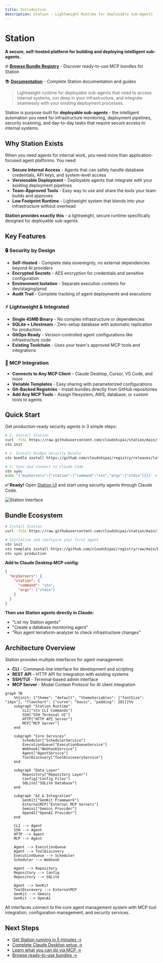 ```yaml
---
title: Introduction
description: Station - Lightweight Runtime for Deployable Sub-Agents
---
```


# Station

**A secure, self-hosted platform for building and deploying intelligent sub-agents.**

🌐 **[Browse Bundle Registry](https://cloudshipai.github.io/registry)** - Discover ready-to-use MCP bundles for Station

📚 **[Documentation](https://cloudshipai.github.io/station)** - Complete Station documentation and guides

> Lightweight runtime for deployable sub-agents that need to access internal systems, run deep in your infrastructure, and integrate seamlessly with your existing deployment processes.

Station is purpose-built for **deployable sub-agents** - the intelligent automation you need for infrastructure monitoring, deployment pipelines, security scanning, and day-to-day tasks that require secure access to internal systems.

## Why Station Exists

When you need agents for internal work, you need more than application-focused agent platforms. You need:

- **Secure Internal Access** - Agents that can safely handle database credentials, API keys, and system-level access
- **Versionable Deployment** - Deployable agents that integrate with your existing deployment pipelines  
- **Team-Approved Tools** - Easy way to use and share the tools your team builds and approves
- **Low Footprint Runtime** - Lightweight system that blends into your infrastructure without overhead

**Station provides exactly this** - a lightweight, secure runtime specifically designed for deployable sub-agents.

## Key Features

### 🔒 Security by Design
- **Self-Hosted** - Complete data sovereignty, no external dependencies beyond AI providers
- **Encrypted Secrets** - AES encryption for credentials and sensitive configuration
- **Environment Isolation** - Separate execution contexts for dev/staging/prod
- **Audit Trail** - Complete tracking of agent deployments and executions

### ⚡ Lightweight & Integrated
- **Single 45MB Binary** - No complex infrastructure or dependencies
- **SQLite + Litestream** - Zero-setup database with automatic replication for production
- **GitOps Ready** - Version-controlled agent configurations like infrastructure code
- **Existing Toolchain** - Uses your team's approved MCP tools and integrations

### 🔧 MCP Integration
- **Connects to Any MCP Client** - Claude Desktop, Cursor, VS Code, and more
- **Variable Templates** - Easy sharing with parameterized configurations
- **Git-Backed Registries** - Install bundles directly from GitHub repositories
- **Add Any MCP Tools** - Assign filesystem, AWS, database, or custom tools to agents

## Quick Start

Get production-ready security agents in 3 simple steps:

```bash
# 1. Install Station
curl -fsSL https://raw.githubusercontent.com/cloudshipai/station/main/install.sh | bash
stn init

# 2. Install DevOps Security Bundle
stn bundle install https://github.com/cloudshipai/registry/releases/latest/download/devops-security-bundle.tar.gz security

# 3. Sync and connect to Claude Code
stn sync
echo '{"mcpServers":{"station":{"command":"stn","args":["stdio"]}}}' > ~/.claude_desktop_config.json
```

**✅ Ready!** Open [Station UI](http://localhost:8585) and start using security agents through Claude Code.

![Station Interface](/mcp-servers.png)

## Bundle Ecosystem

```bash
# Install Station
curl -fsSL https://raw.githubusercontent.com/cloudshipai/station/main/install.sh | bash

# Initialize and configure your first agent
stn init
stn template install https://github.com/cloudshipai/registry/raw/main/bundles/filesystem-bundle/filesystem-bundle.tar.gz
stn sync production
```

**Add to Claude Desktop MCP config:**
```json
{
  "mcpServers": {
    "station": {
      "command": "stn",
      "args": ["stdio"]
    }
  }
}
```

**Then use Station agents directly in Claude:**
- "List my Station agents"
- "Create a database monitoring agent"
- "Run agent terraform-analyzer to check infrastructure changes"

## Architecture Overview

Station provides multiple interfaces for agent management:

- **CLI** - Command-line interface for development and scripting
- **REST API** - HTTP API for integration with existing systems  
- **SSH/TUI** - Terminal-based admin interface
- **MCP Server** - Model Context Protocol for AI client integration

```mermaid
graph TB
    %%{init: {"theme": "default", "themeVariables": {"fontSize": "14px"}, "flowchart": {"curve": "basis", "padding": 20}}}%%
    subgraph "Station Runtime"
        CLI["stn CLI Commands"]
        SSH["SSH Terminal UI"]
        HTTP["HTTP API Server"]
        MCP["MCP Server"]
    end
    
    subgraph "Core Services"
        Scheduler["SchedulerService"]
        ExecutionQueue["ExecutionQueueService"]
        Webhook["WebhookService"]
        Agent["AgentService"]
        ToolDiscovery["ToolDiscoveryService"]
    end
    
    subgraph "Data Layer"
        Repository["Repository Layer"]
        Config["Config Files"]
        SQLite["SQLite Database"]
    end
    
    subgraph "AI & Integration"
        GenKit["GenKit Framework"]
        ExternalMCP["External MCP Servers"]
        Gemini["Gemini Provider"]
        OpenAI["OpenAI Provider"]
    end
    
    CLI --> Agent
    SSH --> Agent
    HTTP --> Agent
    MCP --> Agent
    
    Agent --> ExecutionQueue
    Agent --> ToolDiscovery
    ExecutionQueue --> Scheduler
    Scheduler --> Webhook
    
    Agent --> Repository
    Repository --> Config
    Repository --> SQLite
    
    Agent --> GenKit
    ToolDiscovery --> ExternalMCP
    GenKit --> Gemini
    GenKit --> OpenAI
```

All interfaces connect to the core agent management system with MCP tool integration, configuration management, and security services.

## Next Steps

- [Get Station running in 5 minutes →](/station/en/mcp-quickstart)
- [Complete Claude Desktop setup →](/station/en/mcp/claude-desktop)
- [Learn what you can do via MCP →](/station/en/mcp/tools)
- [Browse ready-to-use bundles →](https://cloudshipai.github.io/registry)